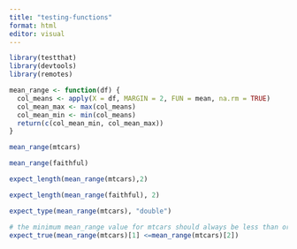 ```yaml
---
title: "testing-functions"
format: html
editor: visual
---
```


```r
library(testthat)
library(devtools)
library(remotes)
```

```r
mean_range <- function(df) {
  col_means <- apply(X = df, MARGIN = 2, FUN = mean, na.rm = TRUE)
  col_mean_max <- max(col_means)
  col_mean_min <- min(col_means)
  return(c(col_mean_min, col_mean_max))
}
```

```r
mean_range(mtcars)

```

```r
mean_range(faithful)
```

```r

expect_length(mean_range(mtcars),2)

expect_length(mean_range(faithful), 2)
```

```r
expect_type(mean_range(mtcars), "double")
```

```r
# the minimum mean_range value for mtcars should always be less than or equal to the maximum mean_range value of mtcars. Since we set the return to return the minimum first, [1] is the minimum and [2] is the maximum value
expect_true(mean_range(mtcars)[1] <=mean_range(mtcars)[2])
```
